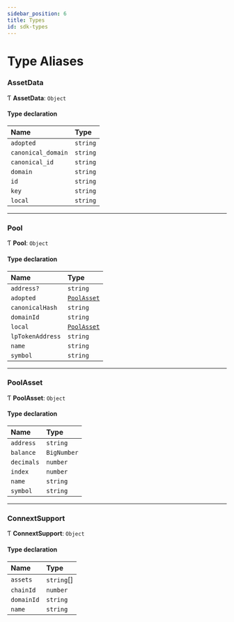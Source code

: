 ```yaml
---
sidebar_position: 6
title: Types
id: sdk-types
---
```


# Type Aliases

### AssetData

Ƭ **AssetData**: `Object`

#### Type declaration

| Name | Type |
| :------ | :------ |
| `adopted` | `string` |
| `canonical_domain` | `string` |
| `canonical_id` | `string` |
| `domain` | `string` |
| `id` | `string` |
| `key` | `string` |
| `local` | `string` |

___

### Pool

Ƭ **Pool**: `Object`

#### Type declaration

| Name | Type |
| :------ | :------ |
| `address?` | `string` |
| `adopted` | [`PoolAsset`](modules.md#poolasset) |
| `canonicalHash` | `string` |
| `domainId` | `string` |
| `local` | [`PoolAsset`](modules.md#poolasset) |
| `lpTokenAddress` | `string` |
| `name` | `string` |
| `symbol` | `string` |

___

### PoolAsset

Ƭ **PoolAsset**: `Object`

#### Type declaration

| Name | Type |
| :------ | :------ |
| `address` | `string` |
| `balance` | `BigNumber` |
| `decimals` | `number` |
| `index` | `number` |
| `name` | `string` |
| `symbol` | `string` |

___

### ConnextSupport

Ƭ **ConnextSupport**: `Object`

#### Type declaration

| Name | Type |
| :------ | :------ |
| `assets` | `string`[] |
| `chainId` | `number` |
| `domainId` | `string` |
| `name` | `string` |